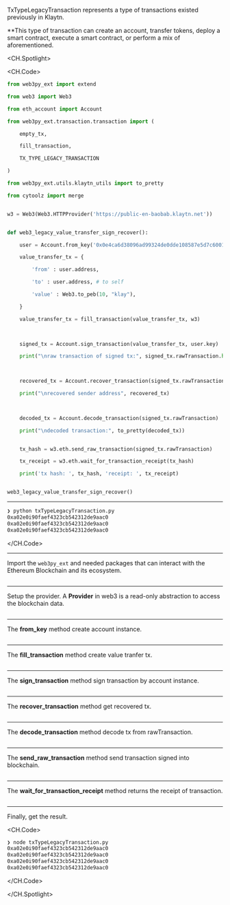 TxTypeLegacyTransaction represents a type of transactions existed previously in Klaytn.

\*\*This type of transaction can create an account, transfer tokens, deploy a smart contract, execute a smart contract, or perform a mix of aforementioned.

<CH.Spotlight>

<CH.Code>

```python txTypeLegacyTransaction.py
from web3py_ext import extend

from web3 import Web3

from eth_account import Account

from web3py_ext.transaction.transaction import (

    empty_tx,

    fill_transaction,

    TX_TYPE_LEGACY_TRANSACTION

)

from web3py_ext.utils.klaytn_utils import to_pretty

from cytoolz import merge


w3 = Web3(Web3.HTTPProvider('https://public-en-baobab.klaytn.net'))


def web3_legacy_value_transfer_sign_recover():

    user = Account.from_key('0x0e4ca6d38096ad99324de0dde108587e5d7c600165ae4cd6c2462c597458c2b8')

    value_transfer_tx = {

        'from' : user.address,

        'to' : user.address, # to self

        'value' : Web3.to_peb(10, "klay"),

    }

    value_transfer_tx = fill_transaction(value_transfer_tx, w3)

    

    signed_tx = Account.sign_transaction(value_transfer_tx, user.key)

    print("\nraw transaction of signed tx:", signed_tx.rawTransaction.hex())

    

    recovered_tx = Account.recover_transaction(signed_tx.rawTransaction)

    print("\nrecovered sender address", recovered_tx)

    

    decoded_tx = Account.decode_transaction(signed_tx.rawTransaction)

    print("\ndecoded transaction:", to_pretty(decoded_tx))


    tx_hash = w3.eth.send_raw_transaction(signed_tx.rawTransaction)

    tx_receipt = w3.eth.wait_for_transaction_receipt(tx_hash)

    print('tx hash: ', tx_hash, 'receipt: ', tx_receipt)


web3_legacy_value_transfer_sign_recover()
```

---

```zsh output
❯ python txTypeLegacyTransaction.py
0xa02e0i90faef4323cb542312de9aac0
0xa02e0i90faef4323cb542312de9aac0
0xa02e0i90faef4323cb542312de9aac0
```

</CH.Code>

---

Import the `web3py_ext` and needed packages that can interact with the Ethereum Blockchain and its ecosystem.

```python txTypeLegacyTransaction.py focus=1:19

```

---

Setup the provider. A **Provider** in web3 is a read-only abstraction to access the blockchain data.
```python txTypeLegacyTransaction.py focus=22:23

```
---

The **from_key** method create account instance.

```python txTypeLegacyTransaction.py focus=27

```
---
The **fill_transaction** method create value tranfer tx.

```python txTypeLegacyTransaction.py focus=39

```
---
The **sign_transaction** method sign transaction by account instance.

```python txTypeLegacyTransaction.py focus=43:45

```
---
The **recover_transaction** method get recovered tx.

```python txTypeLegacyTransaction.py focus=49:51

```
---
The **decode_transaction** method decode tx from rawTransaction.

```python txTypeLegacyTransaction.py focus=55:57

```
---
The **send_raw_transaction** method send transaction signed into blockchain.

```python txTypeLegacyTransaction.py focus=60

```
---

The **wait_for_transaction_receipt** method returns the receipt of transaction.

```python txTypeLegacyTransaction.py focus=62:64

```
---

Finally, get the result.

<CH.Code>

```zsh output
❯ node txTypeLegacyTransaction.py
0xa02e0i90faef4323cb542312de9aac0
0xa02e0i90faef4323cb542312de9aac0
0xa02e0i90faef4323cb542312de9aac0
0xa02e0i90faef4323cb542312de9aac0
```

</CH.Code>

</CH.Spotlight>
